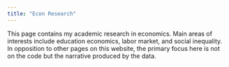 ```yaml
---
title: "Econ Research"
---
```


This page contains my academic research in economics. Main areas of interests include education economics, labor market, and social inequality. In opposition to other pages on this website, the primary focus here is not on the code but the narrative produced by the data. 